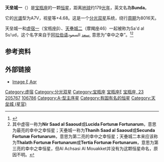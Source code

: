 {{Starbox begin |
   name=天垒城一 }}
{{Starbox observe |
  epoch=J2000 |
  ra=21<sup>h</sup> 37<sup>m</sup> 45.1093<sup>s</sup> |
  dec= -07° 51′ 15.125″ |
  appmag_v=4.69 |
  constell=[[宝瓶座|宝瓶座]] |
  星官=[[虚宿|虚宿]] [[天垒城|天垒城]] }}
{{Starbox character |
  class=A7V |
  b-v=0.17 |
  u-b=0.13 |
  variable= }}
{{Starbox astrometry |
  radial_v=-18 |
  prop_mo_ra=114.29 |
  prop_mo_dec= -24.44 |
  parallax=18.26 |
  p_error=0.84 |
  absmag_v=4.859 }}
{{Starbox detail|
  mass=3,1 |
  radius=2,1 |
  luminosity=40 | 
  temperature=7,500–10,000 |
  metal=? |
  rotation=0,001892691 [[年|年]] |
  age=? }}
{{Starbox visbin |
  name=ξ Aquarii B |
  period=21,9466119 |
  axis=0.1 |
  eccentricity= |
  inclination=123 |
  node= |
  periastron= }}
{{Starbox catalog |
  names=[[Henry_Draper_Catalogue|HD]] 205767, [[2MASS|2MASS]] J21374510-0751150, ksi Aqr, [[Guide_Star_Catalog|GSC]] 05787-01291, [[Catalog_of_5,268_Standard_Stars_Based_on_the_Normal_System_N30|N30]] 4769, [[TD1_Catalog_of_Stellar_Ultraviolet_Fluxes|TD1]] 28291, 23 Aqr, [[HERZ|HERZ]] 16090, [[General_Catalogue_of_Trigonometric_Stellar_Parallaxes|PLX]] 5208, [[Tycho_Catalogue|TYC]] 5787-1291-1, [[MCA_(star_catalogue)|MCA]] 68, [[Tokyo_Photoelectric_Meridian_Circle_Catalog|PMC]] 90-93 1110, [[UBV_Photoelectric_Photometry_Catalogue|UBV M]] 25820, [[Bonner_Durchmusterung|BD]]-08° 5701, [[Hipparcos_catalogue|HIP]] 106786, [[PPM_Star_Catalogue|PPM]] 205412, [[Photoelectric_Catalogue|UBV]] 18581, [[FK5|FK5]] 1569, [[Bright_Star_Catalogue|HR]] 8264, [[Catalogue_of_rotational_velocities_of_the_stars|ROT]] 3141, [[uvby98|uvby98]] 100205767, [[Boss_General_Catalogue|GC]] 30268, [[IRAS|IRAS]] 21350-0804, [[Smithsonian_Astrophysical_Observatory_Star_Catalog|SAO]] 145537, [[Yale_Observatory_Zone_Catalog|YZ]] 98 7765, [[GCRV|GCRV]] 13580, [[JP11|JP11]] 3371, [[SBC7|SBC7]] 864. }}
{{Starbox reference |
  Simbad=HD+205767 }}
{{Starbox end}}

'''天垒城一'''（{{lang-en|'''ξ Aqr''' / '''ξ Aquarii'''}}）是[[宝瓶座|宝瓶座]]的一颗[[恒星|恒星]]，距离[[地球|地球]]约179[[光年|光年]]，英文名為'''Bunda'''。

它的[[光谱|光谱]]型为A7V，视星等+4.68。这是一个[[分光双星|分光双星]]系统，绕行[[周期|周期]]为8016天。

天垒城一和[[虚宿一|虚宿一]]（宝瓶座β）、[[天壘城二|天壘城二]]（摩羯座46）一起被称为Saʽd al Suʽud，这个名字来自于[[阿拉伯语|阿拉伯语]]سعد السعود, 意思为“幸中之幸”。<ref>{{cite book
 | last=Allen | first=R. H. | year=1963
 | authorlink=Richard Hinckley Allen
 | title=Star Names: Their Lore and Meaning
 | url=http://penelope.uchicago.edu/Thayer/E/Gazetteer/Topics/astronomy/_Texts/secondary/ALLSTA/Aquarius*.html
 | accessdate=2010-12-12 | edition=Reprint
 | publisher=Dover Publications Inc
 | location=New York | isbn=0486210790 | page=52 }}</ref><ref>其中虚宿一称为'''Nir Saad al Saaoud'''或'''Lucida Fortunæ Fortunarum'''，意思为最亮的幸中之幸恒星；天壘城一称为'''Thanih Saad al Saaoud'''或'''Secunda Fortunæ Fortunarum'''，意思为第二亮的幸中之幸恒星；天壘城二本来应该称为'''Thalath Fortunæ Fortunarum'''或'''Tertia Fortunæ Fortunarum'''，意思为第三亮的幸中之幸恒星，但Al Achsasi Al Mouakket并没有为这颗恒星命名，原因不明。</ref>

==参考资料==
{{reflist}}

==外部链接==
* [http://aladin.u-strasbg.fr/AladinPreview?-c=21+37+45.1093-07+51+15.125&ident=HD+205767&submit=Aladin+previewer Image ξ Aqr]
{{宝瓶座恒星}}
{{星官|天垒城|13|2}}
[[Category:虚宿|Category:虚宿]]
[[Category:分光双星|Category:分光双星]]
[[Category:宝瓶座|Category:宝瓶座]]
[[Category:拜耳天体|宝瓶座ξ]]
[[Category:佛氏天体|宝瓶座, 23]]
[[Category:HD和HDE天体|205767]]
[[Category:HIP天体|106786]]
[[Category:A-型主序星|Category:A-型主序星]]
[[Category:有固有名的恒星|Category:有固有名的恒星]]
[[Category:天垒城_(星官)|Category:天垒城 (星官)]]